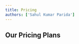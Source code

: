 ```yaml
---
title: Pricing
authors: ['Sahul Kumar Parida']
---
```



## Our Pricing Plans

<div className="grid grid-cols-1 md:grid-cols-3 gap-6">
  <PricingCard
    title="Starter"
    price="$10"
    features={["10 projects", "Basic analytics", "Email support"]}
    color="bg-blue-200"
  />
  <PricingCard
    title="Pro"
    price="$25"
    features={["50 projects", "Advanced analytics", "Priority email support"]}
    color="bg-green-200"
  />
  <PricingCard
    title="Enterprise"
    price="$50"
    features={["Unlimited projects", "Custom analytics", "Phone support"]}
    color="bg-purple-200"
  />
</div>

